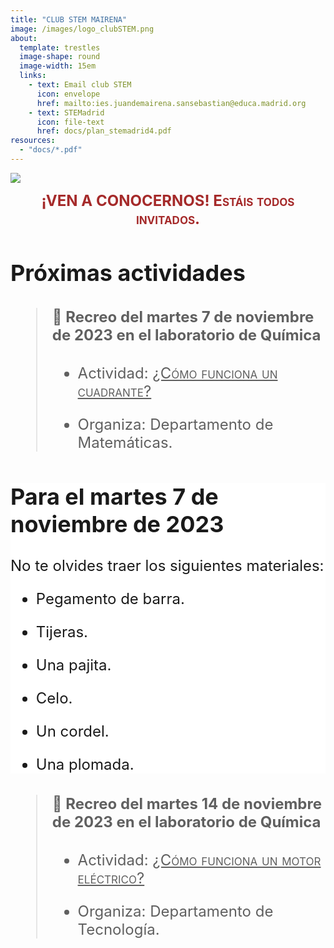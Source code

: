 ```yaml
---
title: "CLUB STEM MAIRENA"
image: /images/logo_clubSTEM.png
about: 
  template: trestles
  image-shape: round
  image-width: 15em
  links: 
    - text: Email club STEM
      icon: envelope
      href: mailto:ies.juandemairena.sansebastian@educa.madrid.org
    - text: STEMadrid
      icon: file-text
      href: docs/plan_stemadrid4.pdf
resources:
  - "docs/*.pdf"
---
```


![](images/juanDeMairena-01.png){fig-alt="Foto entrada IES Juan de Mairena"}

<center><font size=+2><font color="brown">[**¡VEN A CONOCERNOS! Estáis todos invitados.**]{.smallcaps}</font></center>

## Próximas actividades

> #### 🔭 Recreo del **martes 7 de noviembre** de 2023 en el laboratorio de Química
>
> -   Actividad: [[¿Cómo funciona un cuadrante?]{.underline}]{.smallcaps}
>
> -   Organiza: Departamento de Matemáticas.

::: {.callout-important style="background: white"}
## Para el martes 7 de noviembre de 2023

No te olvides traer los siguientes materiales:

-   Pegamento de barra.

-   Tijeras.

-   Una pajita.

-   Celo.

-   Un cordel.

-   Una plomada.
:::

> #### 🧲 Recreo del **martes 14 de noviembre de 2023** en el laboratorio de Química
>
> -   Actividad: [[¿Cómo funciona un motor eléctrico?]{.underline}]{.smallcaps}
>
> -   Organiza: Departamento de Tecnología.
